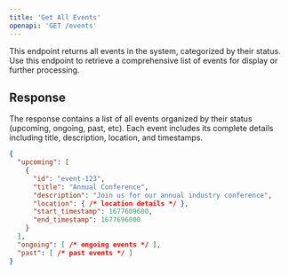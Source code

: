 ```yaml
---
title: 'Get All Events'
openapi: 'GET /events'
---
```


This endpoint returns all events in the system, categorized by their status. Use this endpoint to retrieve a comprehensive list of events for display or further processing.

## Response

The response contains a list of all events organized by their status (upcoming, ongoing, past, etc). Each event includes its complete details including title, description, location, and timestamps.

```json
{
  "upcoming": [
    {
      "id": "event-123",
      "title": "Annual Conference",
      "description": "Join us for our annual industry conference",
      "location": { /* location details */ },
      "start_timestamp": 1677609600,
      "end_timestamp": 1677696000
    }
  ],
  "ongoing": [ /* ongoing events */ ],
  "past": [ /* past events */ ]
}
``` 